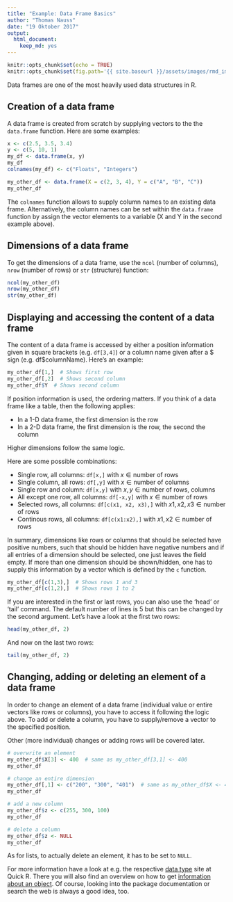 ```yaml
---
title: "Example: Data Frame Basics"
author: "Thomas Nauss"
date: "19 Oktober 2017"
output: 
  html_document: 
    keep_md: yes
---
```

```r
knitr::opts_chunk$set(echo = TRUE)
knitr::opts_chunk$set(fig.path='{{ site.baseurl }}/assets/images/rmd_images/e01-01/')
```

Data frames are one of the most heavily used data structures in R.

## Creation of a data frame
A data frame is created from scratch by supplying vectors to the the `data.frame`
function. Here are some examples:
```r
x <- c(2.5, 3.5, 3.4)
y <- c(5, 10, 1)
my_df <- data.frame(x, y)
my_df
colnames(my_df) <- c("Floats", "Integers")

my_other_df <- data.frame(X = c(2, 3, 4), Y = c("A", "B", "C"))
my_other_df
```
The `colnames` function allows to supply column names to an existing data
frame. Alternatively, the column names can be set within the `data.frame` 
function by assign the vector elements to a variable (X and Y in the
second example above).


## Dimensions of a data frame
To get the dimensions of a data frame, use the `ncol` (number of columns), 
`nrow` (number of rows) or `str` (structure) function:
```r
ncol(my_other_df)
nrow(my_other_df)
str(my_other_df)
```
## Displaying and accessing the content of a data frame
The content of a data frame is accessed by either a position information 
given in square brackets (e.g. `df[3,4]`) or a column name given after a $ sign
(e.g. df$columnName). Here's an example:



```r
my_other_df[1,]  # Shows first row
my_other_df[,2]  # Shows second column
my_other_df$Y  # Shows second column
```

If position information is used, the ordering matters. If you think of a data
frame like a table, then the following applies:

 * In a 1-D data frame, the first dimension is the row
 * In a 2-D data frame, the first dimension is the row, the second the column

Higher dimensions follow the same logic.

Here are some possible combinations:

 * Single row, all columns: `df[x,]` with $x \in \text{number of rows}$
 * Single column, all rows: `df[,y]` with $x \in \text{number of columns}$
 * Single row and column: `df[x,y]` with $x, y \in \text{number of rows, columns}$
 * All except one row, all columns: `df[-x,y]` with $x \in \text{number of rows}$
 * Selected rows, all columns: `df[c(x1, x2, x3),]` with $x1, x2, x3 \in \text{number of rows}$
 * Continous rows, all columns: `df[c(x1:x2),]` with $x1, x2 \in \text{number of rows}$

In summary, dimensions like rows or columns that should be selected have positive 
numbers, such that should be hidden have negative numbers and if all entries of
a dimension should be selected, one just leaves the field empty. If more than
one dimension should be shown/hidden, one has to supply this information by a 
vector which is defined by the `c` function.

```r
my_other_df[c(1,3),]  # Shows rows 1 and 3
my_other_df[c(1,2),]  # Shows rows 1 to 2
```

If you are interested in the first or last rows, you can also use the 'head' or
'tail' command. The default number of lines is 5 but this can be changed by the
second argument. Let's have a look at the first two rows:
```r
head(my_other_df, 2)
```

And now on the last two rows:
```r
tail(my_other_df, 2)
```

## Changing, adding or deleting an element of a data frame
In order to change an element of a data frame (individual value or entire
vectors like rows or columns), you have to access it following the logic above.
To add or delete a column, you have to supply/remove a vector to the specified
position.

Other (more individual) changes or adding rows will be covered later. 
```r
# overwrite an element
my_other_df$X[3] <- 400  # same as my_other_df[3,1] <- 400
my_other_df

# change an entire dimension
my_other_df[,1] <- c("200", "300", "401")  # same as my_other_df$X <- 400
my_other_df

# add a new column
my_other_df$z <- c(255, 300, 100)
my_other_df

# delete a column
my_other_df$z <- NULL
my_other_df

```
As for lists, to actually delete an element, it has to be set to `NULL`.

For more information have a look at e.g. the respective [data type](http://www.statmethods.net/input/datatypes.html) site at Quick R. There you will also find an overview on how to get [information about an object](http://www.statmethods.net/input/contents.html). Of course, looking into the package documentation or search the web is always a good idea, too.